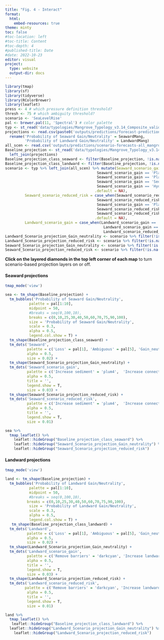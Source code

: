 ```yaml
---
title: "Fig. 4 - Interact"
format:
  html:
    embed-resources: true
theme: minty
toc: false
#toc-location: left
#toc-title: Content
#toc-depth: 4
#published-title: Date
#date: 2022-10-23
editor: visual
project:
  type: website
  output-dir: docs
---
```


```r
library(tmap)
library(sf)
library(tidyverse)
library(RColorBrewer)
library(leaflet)
press <- 4 # which pressure definition threshold?
thresh <- 75 # which ambiguity threshold?
scenario <- 'SeaLevelRise'
pal <- brewer.pal(11, 'Spectral') # color palette
typ <- st_read('data/typologies/Mangrove_Typology_v3.14_Composite_valid_centroids.gpkg') 
projections <- read.csv(paste0('outputs/predictions/forecast-predictions', press, '_', thresh, '_', scenario, '_mangrove_model_fit.csv')) %>% 
  rename('Probability of Seaward Gain/Neutrality' = SeawardMang,
         'Probability of Landward Gain/Neutrality' = LandwardMang)
all_scen <- read.csv('outputs/predictions/scenario-forecasts-all_mangrove_model.csv')
Baseline_projection <- st_read('data/typologies/Mangrove_Typology_v3.14_Composite_valid_centroids.gpkg') %>% 
  left_join(projections)
Baseline_projection_class_seaward <- filter(Baseline_projection, !is.na(Seaward))
Baseline_projection_class_landward <- filter(Baseline_projection, !is.na(Landward))
scenario <- typ %>% left_join(all_scen) %>% mutate(Seaward_scenario_gain = case_when(Seaward_scenario_gain == 'Hydrology_Sediment' ~ 'Increase connectivity or sediment',
                                          Seaward_scenario_gain == 'Plant_Hydrology_Sediment' ~ 'Increase connectivity or sediment or landward propagules', 
                                          Seaward_scenario_gain == 'Plant_Hydrology' ~ 'Increase connectivity or landward propagules', 
                                          Seaward_scenario_gain == 'Sediment' ~ 'Increase sediment', 
                                          Seaward_scenario_gain == 'Hydrology' ~ 'Increase connectivity',
                                         .default = NA),
         Seaward_scenario_reduced_risk = case_when(Seaward_scenario_reduced_risk == 'Hydrology_Sediment' ~ 'Increase connectivity or sediment',
                                          Seaward_scenario_reduced_risk== 'Plant_Hydrology_Sediment' ~ 'Increase connectivity or sediment or landward propagules', 
                                          Seaward_scenario_gain == 'Plant_Hydrology' ~ 'Increase connectivity or landward propagules', 
                                          Seaward_scenario_reduced_risk == 'Sediment' ~ 'Increase sediment', 
                                          Seaward_scenario_reduced_risk == 'Hydrology' ~ 'Increase connectivity',
                                         .default = NA),
         Landward_scenario_gain = case_when(Landward_scenario_gain == 'Plant' ~ 'Increase landward propagules',
                                             Landward_scenario_gain == 'Barriers' ~ 'Remove barriers', Landward_scenario_gain == 'Plant_Hydrology_Barriers' ~ 'Increase landward propagules or connectivity or remove barriers', Landward_scenario_gain == 'Hydrology_Barriers' ~ 'Remove barriers or increase connectivity', Landward_scenario_gain == 'Plant_Hydrology' ~ 'Increase landward propagules or connectivity', Landward_scenario_gain == 'Hydrology' ~ 'Increase connectivity', .default = NA),   Landward_scenario_reduced_risk = case_when(Landward_scenario_reduced_risk == 'Plant' ~ 'Increase landward propagules',
                                             Landward_scenario_reduced_risk== 'Barriers' ~ 'Remove barriers', Landward_scenario_reduced_risk == 'Plant_Hydrology_Barriers' ~ 'Increase landward propagules or connectivity or remove barriers', Landward_scenario_reduced_risk== 'Hydrology_Barriers' ~ 'Remove barriers to landward migration or increase connectivity', Landward_scenario_reduced_risk == 'Plant_Hydrology' ~ 'Increase landward propagules or connectivity', Landward_scenario_reduced_risk == 'Hydrology' ~ 'Increase connectivity', .default = NA))
Landward_Scenario_projection_Gain_neutrality <- scenario %>% filter(!is.na(Landward_scenario_gain))
Landward_Scenario_projection_reduced_risk <- scenario %>% filter(!is.na(Landward_scenario_reduced_risk))
Seaward_Scenario_projection_Gain_neutrality <- scenario %>% filter(!is.na(Seaward_scenario_gain))
Seaward_Scenario_projection_reduced_risk <- scenario %>% filter(!is.na(Seaward_scenario_reduced_risk))
```

**Click on the layered diamonds in the top left corner of each map** to turn scenario-based projection layers on or off.

#### Seaward projections

```r
tmap_mode('view')

sea <- tm_shape(Baseline_projection) +
  tm_bubbles('Probability of Seaward Gain/Neutrality',
           palette = pal[1:10], 
           midpoint = 50,
           #breaks = seq(0,100,10),
           breaks = c(0,10,25,30,40,50,60,70,75,90,100),
           size = 'Probability of Seaward Gain/Neutrality',
           scale = 0.3,
           alpha = 0.5,
           legend.col.show = T) +
  tm_shape(Baseline_projection_class_seaward) +
  tm_dots('Seaward', 
          palette = c('Loss' = pal[1], 'Ambiguous' = pal[5], 'Gain_neutrality' = pal[10]), 
          alpha = 0.5, 
          size = 0.02) +
  tm_shape(Seaward_Scenario_projection_Gain_neutrality) +
  tm_dots('Seaward_scenario_gain', 
          palette = c('Increase sediment' = 'plum4',  'Increase connectivity' = 'darkgoldenrod2', 'Increase connectivity or sediment' = 'hotpink3', 'Increase connectivity or landward propagules' = 'black', 'Increase connectivity or sediment or landward propagules' = 'midnightblue'), 
          alpha = 0.5, 
          title = '',
          legend.show = T, 
          size = 0.03) +
  tm_shape(Seaward_Scenario_projection_reduced_risk) +
  tm_dots('Seaward_scenario_reduced_risk', 
          palette = c('Increase sediment' = 'plum4',  'Increase connectivity' = 'darkgoldenrod2', 'Increase connectivity or sediment' = 'hotpink3', 'Increase connectivity or landward propagules' = 'black', 'Increase connectivity or sediment or landward propagules' = 'midnightblue'), 
          alpha = 0.5, 
          title = '',
          legend.show = T, 
          size = 0.01)

sea %>% 
  tmap_leaflet() %>%
    leaflet::hideGroup("Baseline_projection_class_seaward") %>% 
    leaflet::hideGroup("Seaward_Scenario_projection_Gain_neutrality") %>% 
    leaflet::hideGroup("Seaward_Scenario_projection_reduced_risk")
```

#### Landward projections

```r
tmap_mode('view')

land <- tm_shape(Baseline_projection) +
  tm_bubbles('Probability of Landward Gain/Neutrality',
           palette = pal[1:10], 
           midpoint = 50,
           #breaks = seq(0,100,10),
          breaks = c(0,10,25,30,40,50,60,70,75,90,100),
           size = 'Probability of Landward Gain/Neutrality',
           scale = 0.3,
           alpha = 0.5,
           legend.col.show = T) +
   tm_shape(Baseline_projection_class_landward) +
  tm_dots('Landward', 
          palette = c('Loss' = pal[1], 'Ambiguous' = pal[5], 'Gain_neutrality' = pal[10]), 
          alpha = 0.5, 
          size = 0.02) +
  tm_shape(Landward_Scenario_projection_Gain_neutrality) +
  tm_dots('Landward_scenario_gain', 
          palette = c('Remove barriers' = 'darkcyan', 'Increase landward propagules' = 'yellowgreen', 'Increase connectivity' = 'darkgoldenrod2', 'Remove barriers or increase connectivity' = 'darkorchid4', 'Increase landward propagules or connectivity' = 'black', 'Increase landward propagules or connectivity or remove barriers' = 'deeppink4'), 
          alpha = 0.5, 
          title = '',
          legend.show = T, 
          size = 0.03) +
  tm_shape(Landward_Scenario_projection_reduced_risk) +
  tm_dots('Landward_scenario_reduced_risk', 
         palette = c('Remove barriers' = 'darkcyan', 'Increase landward propagules' = 'yellowgreen', 'Increase connectivity' = 'darkgoldenrod2', 'Plant_Barriers' = 'darkorange3', 'Remove barriers or increase connectivity' = 'darkorchid4', 'Increase landward propagules or connectivity' = 'black', 'Increase landward propagules or connectivity or remove barriers' = 'deeppink4'), 
          alpha = 0.5, 
          title = '',
          legend.show = T, 
          size = 0.01) 

land %>% 
  tmap_leaflet() %>%
   leaflet::hideGroup("Baseline_projection_class_landward") %>% 
  leaflet::hideGroup("Landward_Scenario_projection_Gain_neutrality") %>% 
    leaflet::hideGroup("Landward_Scenario_projection_reduced_risk")
```
